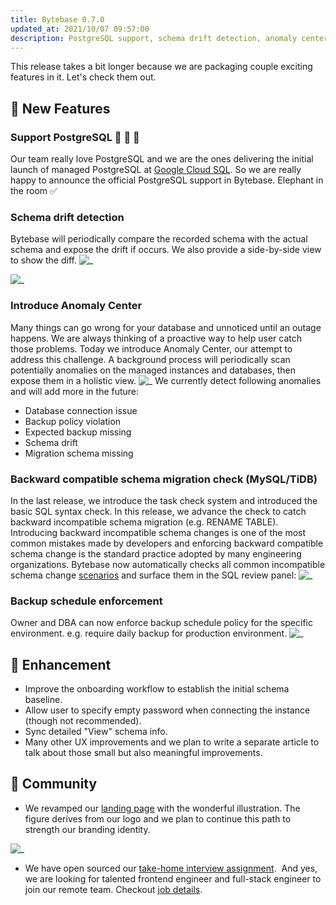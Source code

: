 ```yaml
---
title: Bytebase 0.7.0
updated_at: 2021/10/07 09:57:00
description: PostgreSQL support, schema drift detection, anomaly center, backward incompatible schema migration check, backup schedule enforcement and more
---
```



This release takes a bit longer because we are packaging couple exciting features in it. Let's check them out.

## 🚀 New Features

### Support PostgreSQL 🐘 🐘 🐘

Our team really love PostgreSQL and we are the ones delivering the initial launch of managed PostgreSQL at [Google Cloud SQL](https://cloud.google.com/sql). So we are really happy to announce the official PostgreSQL support in Bytebase. Elephant in the room ✅

### Schema drift detection

Bytebase will periodically compare the recorded schema with the actual schema and expose the drift if occurs. We also provide a side-by-side view to show the diff.
![_](/content/changelog/0.7.0/schema-drift.webp)

![_](/content/changelog/0.7.0/schema-drift-detail.webp)

### Introduce Anomaly Center

Many things can go wrong for your database and unnoticed until an outage happens. We are always thinking of a proactive way to help user catch those problems. Today we introduce Anomaly Center, our attempt to address this challenge. A background process will periodically scan potentially anomalies on the managed instances and databases, then expose them in a holistic view.
![_](/content/changelog/0.7.0/anomaly-center.webp)
We currently detect following anomalies and will add more in the future:

- Database connection issue
- Backup policy violation
- Expected backup missing
- Schema drift
- Migration schema missing

### Backward compatible schema migration check (MySQL/TiDB)

In the last release, we introduce the task check system and introduced the basic SQL syntax check. In this release, we advance the check to catch backward incompatible schema migration (e.g. RENAME TABLE). Introducing backward incompatible schema changes is one of the most common mistakes made by developers and enforcing backward compatible schema change is the standard practice adopted by many engineering organizations. Bytebase now automatically checks all common incompatible schema change [scenarios](https://bytebase.com/docs/reference/error-code/advisor/#compatibility) and surface them in the SQL review panel:
![_](/content/changelog/0.7.0/backward-compatible-check.webp)

### Backup schedule enforcement

Owner and DBA can now enforce backup schedule policy for the specific environment. e.g. require daily backup for production environment.
![_](/content/changelog/0.7.0/environment.webp)

## 🎄 Enhancement

- Improve the onboarding workflow to establish the initial schema baseline.
- Allow user to specify empty password when connecting the instance (though not recommended).
- Sync detailed "View" schema info.
- Many other UX improvements and we plan to write a separate article to talk about those small but also meaningful improvements.

## 🎠 Community

- We revamped our [landing page](https://bytebase.com/) with the wonderful illustration. The figure derives from our logo and we plan to continue this path to strength our branding identity.

![_](/content/changelog/0.7.0/frontpage.webp)

- We have open sourced our [take-home interview assignment](https://github.com/bytebase/interview).  And yes, we are looking for talented frontend engineer and full-stack engineer to join our remote team. Checkout [job details](https://bytebase.com/jobs).

<InstallUpgrade />

